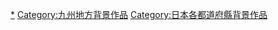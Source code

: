 {{日本行政區劃分類導航|背景作品}}

{{DEFAULTSORT:Nagasaki}}
[[Category:長崎縣文化|*]]
[[Category:九州地方背景作品|Category:九州地方背景作品]]
[[Category:日本各都道府縣背景作品|Category:日本各都道府縣背景作品]]